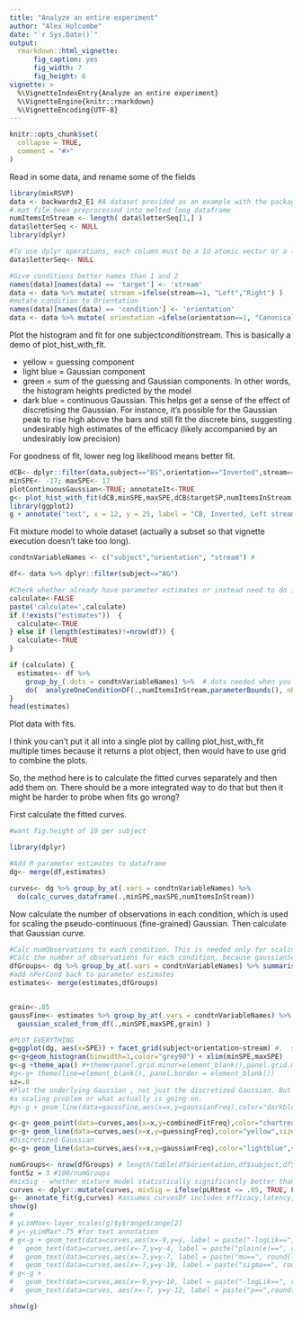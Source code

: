 ```yaml
---
title: "Analyze an entire experiment"
author: "Alex Holcombe"
date: "`r Sys.Date()`"
output:
  rmarkdown::html_vignette:
      fig_caption: yes
      fig_width: 7
      fig_height: 6 
vignette: >
  %\VignetteIndexEntry{Analyze an entire experiment}
  %\VignetteEngine{knitr::rmarkdown}
  %\VignetteEncoding{UTF-8}
---
```


```r
knitr::opts_chunk$set(
  collapse = TRUE,
  comment = "#>"
)
```

Read in some data, and rename some of the fields
```r
library(mixRSVP)
data <- backwards2_E1 #A dataset provided as an example with the package
#.mat file been preprocessed into melted long dataframe
numItemsInStream <- length( data$letterSeq[1,] )  
data$letterSeq <- NULL
library(dplyr)

#To use dplyr operations, each column must be a 1d atomic vector or a list. So, can't have array fields like letterSeq
data$letterSeq<- NULL

#Give conditions better names than 1 and 2
names(data)[names(data) == 'target'] <- 'stream'
data <- data %>% mutate( stream =ifelse(stream==1, "Left","Right") )
#mutate condition to Orientation
names(data)[names(data) == 'condition'] <- 'orientation'
data <- data %>% mutate( orientation =ifelse(orientation==1, "Canonical","Inverted") )
```


Plot the histogram and fit for one subject*condition*stream. This is basically a demo of plot_hist_with_fit.

* yellow = guessing component 
* light blue = Gaussian component
* green = sum of the guessing and Gaussian components. In other words, the histogram heights predicted by the model
* dark blue = continuous Gaussian. This helps get a sense of the effect of discretising the Gaussian. For instance, it's possible  for the Gaussian peak to rise high above the bars and still fit the discrete bins, suggesting  undesirably high estimates of the efficacy (likely accompanied by an undesirably low precision)

For goodness of fit, lower neg log likelihood means better fit.

```r

dCB<- dplyr::filter(data,subject=="BS",orientation=="Inverted",stream=="Left")  
minSPE<- -17; maxSPE<- 17
plotContinuousGaussian<-TRUE; annotateIt<-TRUE
g<- plot_hist_with_fit(dCB,minSPE,maxSPE,dCB$targetSP,numItemsInStream,plotContinuousGaussian,annotateIt, FALSE)
library(ggplot2)
g + annotate("text", x = 12, y = 25, label = "CB, Inverted, Left stream")

```

Fit mixture model to whole dataset (actually a subset so that vignette execution doesn't take too long).

```r

condtnVariableNames <- c("subject","orientation", "stream") # 

df<- data %>% dplyr::filter(subject<="AG")

#Check whether already have parameter estimates or instead need to do it
calculate<-FALSE
paste('calculate=',calculate)
if (!exists("estimates"))  { 
  calculate<-TRUE
} else if (length(estimates)!=nrow(df)) {
  calculate<-TRUE
}

if (calculate) {
  estimates<- df %>%  
    group_by_(.dots = condtnVariableNames) %>%  #.dots needed when you have a variable containing multiple factor names
    do(  analyzeOneConditionDF(.,numItemsInStream,parameterBounds(), nReplicates=3)  )
}
head(estimates)
```


Plot data with fits. 

I think you can't put it all into a single plot by calling plot_hist_with_fit multiple times because it returns a plot object, then would have to use grid to combine the plots.

So, the method here is to calculate the fitted curves separately and then add them on. There should be a more integrated way to do that but then it might be harder to probe when fits go wrong?


First calculate the fitted curves.

```r
#want fig.height of 10 per subject

library(dplyr)

#Add R parameter estimates to dataframe
dg<- merge(df,estimates) 

curves<- dg %>% group_by_at(.vars = condtnVariableNames) %>% 
  do(calc_curves_dataframe(.,minSPE,maxSPE,numItemsInStream))

```

Now calculate the number of observations in each condition, which is used for scaling the pseudo-continuous (fine-grained) Gaussian. Then calculate that Gaussian curve.

```r


#Calc numObservations to each condition. This is needed only for scaling the fine-grained Gaussian
#Calc the number of observations for each condition, because gaussianScaledforData needs to know.
dfGroups<- dg %>% group_by_at(.vars = condtnVariableNames) %>% summarise(nPerCond = n())
#add nPerCond back to parameter estimates
estimates<- merge(estimates,dfGroups)


grain<-.05
gaussFine<- estimates %>% group_by_at(.vars = condtnVariableNames) %>% do(
  gaussian_scaled_from_df(.,minSPE,maxSPE,grain) )
```

```r

#PLOT EVERYTHING
g=ggplot(dg, aes(x=SPE)) + facet_grid(subject+orientation~stream) #,  scales="free_y")
g<-g+geom_histogram(binwidth=1,color="grey90") + xlim(minSPE,maxSPE)
g<-g +theme_apa() #+theme(panel.grid.minor=element_blank(),panel.grid.major=element_blank())# hide all gridlines.
#g<-g+ theme(line=element_blank(), panel.border = element_blank())
sz=.8
#Plot the underlying Gaussian , not just the discretized Gaussian. But it's way too tall. I don't know if this is 
#a scaling problem or what actually is going on.
#g<-g + geom_line(data=gaussFine,aes(x=x,y=gaussianFreq),color="darkblue",size=1.2)

g<-g+ geom_point(data=curves,aes(x=x,y=combinedFitFreq),color="chartreuse3",size=sz*2.5)
g<-g+ geom_line(data=curves,aes(x=x,y=guessingFreq),color="yellow",size=sz)
#Discretized Gaussian
g<-g+ geom_line(data=curves,aes(x=x,y=gaussianFreq),color="lightblue",size=sz)

numGroups<- nrow(dfGroups) # length(table(df$orientation,df$subject,df$stream)) #try nrow(dfGroups)
fontSz = 3 #100/numGroups
#mixSig - whether mixture model statistically significantly better than guessing
curves <- dplyr::mutate(curves, mixSig = ifelse(pLRtest <= .05, TRUE, FALSE)) #annotate_fit uses this to color the p-value
g<- annotate_fit(g,curves) #assumes curvesDf includes efficacy,latency,precision
show(g)
# 
# yLimMax<-layer_scales(g)$y$range$range[2]
# y<-yLimMax*.75 #for text annotation
# g<-g + geom_text(data=curves,aes(x=-9,y=y, label = paste("-logLik==", round(val,1), sep = "")),  parse = TRUE,size=fontSz) +
#   geom_text(data=curves,aes(x=-7,y=y-4, label = paste("plain(e)==", round(efficacy,2), sep = "")),  parse = TRUE,size=fontSz) +
#   geom_text(data=curves,aes(x=-7,y=y-7, label = paste("mu==", round(latency,2), sep = "")),  parse = TRUE,size=fontSz)+
#   geom_text(data=curves,aes(x=-7,y=y-10, label = paste("sigma==", round(precision,2), sep = "")),  parse = TRUE,size=fontSz)
# g<-g + 
#   geom_text(data=curves,aes(x=-9,y=y-10, label = paste("-logLik==", round(val,1), sep = "")), parse=TRUE,hjust="left") +
#   geom_text(data=curves, aes(x=-7, y=y-12, label = paste("p==",round(pLRtest,3), sep="")),parse=TRUE,hjust="left")

show(g)
```
